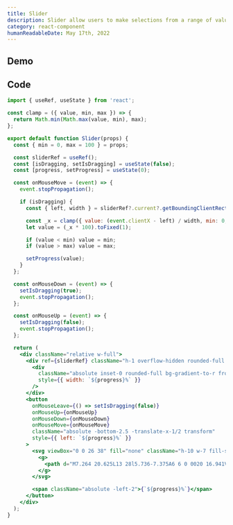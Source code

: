 ```yaml
---
title: Slider
description: Slider allow users to make selections from a range of values.
category: react-component
humanReadableDate: May 17th, 2022
---
```


## Demo

<PostImage src="/images/snippets/slider-demo.png" width={448} height={120} alt="slider-demo" />

## Code

```jsx
import { useRef, useState } from 'react';

const clamp = ({ value, min, max }) => {
  return Math.min(Math.max(value, min), max);
};

export default function Slider(props) {
  const { min = 0, max = 100 } = props;

  const sliderRef = useRef();
  const [isDragging, setIsDragging] = useState(false);
  const [progress, setProgress] = useState(0);

  const onMouseMove = (event) => {
    event.stopPropagation();

    if (isDragging) {
      const { left, width } = sliderRef?.current?.getBoundingClientRect();

      const _x = clamp({ value: (event.clientX - left) / width, min: 0, max: 1 });
      let value = (_x * 100).toFixed(1);

      if (value < min) value = min;
      if (value > max) value = max;

      setProgress(value);
    }
  };

  const onMouseDown = (event) => {
    setIsDragging(true);
    event.stopPropagation();
  };

  const onMouseUp = (event) => {
    setIsDragging(false);
    event.stopPropagation();
  };

  return (
    <div className="relative w-full">
      <div ref={sliderRef} className="h-1 overflow-hidden rounded-full bg-zinc-600">
        <div
          className="absolute inset-0 rounded-full bg-gradient-to-r from-sky-700 via-sky-500 to-sky-800"
          style={{ width: `${progress}%` }}
        />
      </div>
      <button
        onMouseLeave={() => setIsDragging(false)}
        onMouseUp={onMouseUp}
        onMouseDown={onMouseDown}
        onMouseMove={onMouseMove}
        className="absolute -bottom-2.5 -translate-x-1/2 transform"
        style={{ left: `${progress}%` }}
      >
        <svg viewBox="0 0 26 38" fill="none" className="h-10 w-7 fill-sky-500 active:fill-sky-600">
          <g>
            <path d="M7.264 20.625L13 28l5.736-7.375A6 6 0 0020 16.941V6a4 4 0 00-4-4h-6a4 4 0 00-4 4v10.941a6 6 0 001.264 3.684z"></path>
          </g>
        </svg>

        <span className="absolute -left-2">{`${progress}%`}</span>
      </button>
    </div>
  );
}
```
